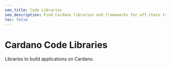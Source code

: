```yaml
---
seo_title: Code Libraries
seo_description: Find Cardano libraries and frameworks for off-chain transaction creation, web development, CLI, node, serialization, indexing, testing, registries, and more.
toc: false
---
```



# Cardano Code Libraries

Libraries to build applications on Cardano.

<br />
<TOCItem
  pageName="Node Libraries"
  relativeUrl="/development/code_libraries/node_libraries"
/>
<TOCItem
  pageName="Off-Chain Libraries"
  relativeUrl="/development/code_libraries/off_chain_libraries"
/>
<TOCItem
  pageName="Web & Wallet Libraries"
  relativeUrl="/development/code_libraries/web_and_wallet_libraries"
/>
<TOCItem
  pageName="Command Line Libraries"
  relativeUrl="/development/code_libraries/command_line_libraries"
/>
<TOCItem
  pageName="Indexing and Storage Libraries"
  relativeUrl="/development/code_libraries/indexing_and_storage_libraries"
/>
<TOCItem
  pageName="Serialization Libraries"
  relativeUrl="/development/code_libraries/serialization_libraries"
/>
<TOCItem
  pageName="Testing Libraries"
  relativeUrl="/development/code_libraries/testing_libraries"
/>
<TOCItem
  pageName="Registries"
  relativeUrl="/development/code_libraries/registries"
/>
